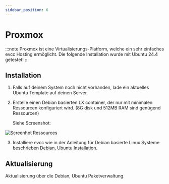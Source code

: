 ```yaml
---
sidebar_position: 6
---
```



# Proxmox

:::note
Proxmox ist eine Virtualisierungs-Platform, welche ein sehr einfaches evcc Hosting ermöglicht.
Die folgende Installation wurde mit Ubuntu 24.4 getestet!
:::

## Installation

1. Falls auf deinem System noch nicht vorhanden, lade ein aktuelles Ubuntu Template auf deinen Server.
2. Erstelle einen Debian basierten LX container, der nur mit minimalen Ressourcen konfiguriert wird.
   (8G disk und 512MB RAM sind genügend Ressourcen)

   Siehe Screenshot:
<!---
    <Screenshot
      name="screenshots/Screenshot_proxmox_ct_ressource"
      caption="Screenshot der Proxmox Ressourcen."
    />
--->
   ![Screenhot Ressources](screenshots/proxmox_ct_ressource.webp)

3. Installiere evcc wie in der Anleitung für Debian basierte Linux Systeme beschrieben [Debian, Ubuntu Installation](./linux).

## Aktualisierung 

Aktualisierung über die Debian, Ubuntu Paketverwaltung.

